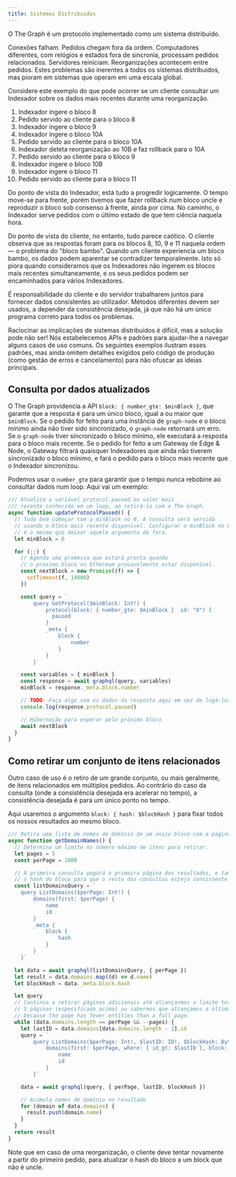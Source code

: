 ```yaml
---
title: Sistemas Distribuídos
---
```


O The Graph é um protocolo implementado como um sistema distribuído.

Conexões falham. Pedidos chegam fora da ordem. Computadores diferentes, com relógios e estados fora de sincronia, processam pedidos relacionados. Servidores reiniciam. Reorganizações acontecem entre pedidos. Estes problemas são inerentes a todos os sistemas distribuídos, mas pioram em sistemas que operam em uma escala global.

Considere este exemplo do que pode ocorrer se um cliente consultar um Indexador sobre os dados mais recentes durante uma reorganização.

1. Indexador ingere o bloco 8
2. Pedido servido ao cliente para o bloco 8
3. Indexador ingere o bloco 9
4. Indexador ingere o bloco 10A
5. Pedido servido ao cliente para o bloco 10A
6. Indexador deteta reorganização ao 10B e faz rollback para o 10A
7. Pedido servido ao cliente para o bloco 9
8. Indexador ingere o bloco 10B
9. Indexador ingere o bloco 11
10. Pedido servido ao cliente para o bloco 11

Do ponto de vista do Indexador, está tudo a progredir logicamente. O tempo move-se para frente, porém tivemos que fazer rollback num bloco uncle e reproduzir o bloco sob consenso à frente, ainda por cima. No caminho, o Indexador serve pedidos com o último estado de que tem ciência naquela hora.

Do ponto de vista do cliente, no entanto, tudo parece caótico. O cliente observa que as respostas foram para os blocos 8, 10, 9 e 11 naquela ordem — o problema do "bloco bambo". Quando um cliente experiencia um bloco bambo, os dados podem aparentar se contradizer temporalmente. Isto só piora quando consideramos que os Indexadores não ingerem os blocos mais recentes simultaneamente, e os seus pedidos podem ser encaminhados para vários Indexadores.

É responsabilidade do cliente e do servidor trabalharem juntos para fornecer dados consistentes ao utilizador. Métodos diferentes devem ser usados, a depender da consistência desejada, já que não há um único programa correto para todos os problemas.

Raciocinar as implicações de sistemas distribuídos é difícil, mas a solução pode não ser! Nós estabelecemos APIs e padrões para ajudar-lhe a navegar alguns casos de uso comuns. Os seguintes exemplos ilustram esses padrões, mas ainda omitem detalhes exigidos pelo código de produção (como gestão de erros e cancelamento) para não ofuscar as ideias principais.

## Consulta por dados atualizados

O The Graph providencia a API `block: { number_gte: $minBlock }`, que garante que a resposta é para um único bloco, igual a ou maior que `$minBlock`. Se o pedido for feito para uma instância de `graph-node` e o bloco mínimo ainda não tiver sido sincronizado, o `graph-node` retornará um erro. Se o `graph-node` tiver sincronizado o bloco mínimo, ele executará a resposta para o bloco mais recente. Se o pedido for feito a um Gateway de Edge & Node, o Gateway filtrará quaisquer Indexadores que ainda não tiverem sincronizado o bloco mínimo, e fará o pedido para o bloco mais recente que o Indexador sincronizou.

Podemos usar o `number_gte` para garantir que o tempo nunca rebobine ao consultar dados num loop. Aqui vai um exemplo:

```javascript
/// Atualiza a variável protocol.paused ao valor mais
/// recente conhecido em um loop, ao retirá-lo com o The Graph.
async function updateProtocolPaused() {
  // Tudo bem começar com o minBlock no 0. A consulta será servida
  // usando o bloco mais recente disponível. Configurar o minBlock no 0
  // é o mesmo que deixar aquele argumento de fora.
  let minBlock = 0

  for (;;) {
    // Agenda uma promessa que estará pronta quando
    // o próximo bloco no Ethereum provavelmente estar disponível.
    const nextBlock = new Promise((f) => {
      setTimeout(f, 14000)
    })

    const query = `
        query GetProtocol($minBlock: Int!) {
            protocol(block: { number_gte: $minBlock }  id: "0") {
              paused
            }
            _meta {
                block {
                    number
                }
            }
        }`

    const variables = { minBlock }
    const response = await graphql(query, variables)
    minBlock = response._meta.block.number

    // TODO: Faça algo com os dados da resposta aqui em vez de logá-los.
    console.log(response.protocol.paused)

    // Hibernação para esperar pelo próximo bloco
    await nextBlock
  }
}
```

## Como retirar um conjunto de itens relacionados

Outro caso de uso é o retiro de um grande conjunto, ou mais geralmente, de itens relacionados em múltiplos pedidos. Ao contrário do caso da consulta (onde a consistência desejada era acelerar no tempo), a consistência desejada é para um único ponto no tempo.

Aqui usaremos o argumento `block: { hash: $blockHash }` para fixar todos os nossos resultados ao mesmo bloco.

```javascript
/// Retira uma lista de nomes de domínio de um único bloco com a paginação
async function getDomainNames() {
  // Determina um limite no número máximo de itens para retirar.
  let pages = 5
  const perPage = 1000

  // A primeira consulta pegará a primeira página dos resultados, e também pegará
  // o hash do bloco para que o resto das consultas esteja consistente com a primeira.
  const listDomainsQuery = `
    query ListDomains($perPage: Int!) {
        domains(first: $perPage) {
            name
            id
        }
        _meta {
            block {
                hash
            }
        }
    }`

  let data = await graphql(listDomainsQuery, { perPage })
  let result = data.domains.map((d) => d.name)
  let blockHash = data._meta.block.hash

  let query
  // Continua a retirar páginas adicionais até alcançarmos o limite total de
  // 5 páginas (especificado acima) ou sabermos que alcançamos a última página
  // because the page has fewer entities than a full page.
  while (data.domains.length == perPage && --pages) {
    let lastID = data.domains[data.domains.length - 1].id
    query = `
        query ListDomains($perPage: Int!, $lastID: ID!, $blockHash: Bytes!) {
            domains(first: $perPage, where: { id_gt: $lastID }, block: { hash: $blockHash }) {
                name
                id
            }
        }`

    data = await graphql(query, { perPage, lastID, blockHash })

    // Acumula nomes de domínio no resultado
    for (domain of data.domains) {
      result.push(domain.name)
    }
  }
  return result
}
```

Note que em caso de uma reorganização, o cliente deve tentar novamente a partir do primeiro pedido, para atualizar o hash do bloco a um block que não é uncle.

